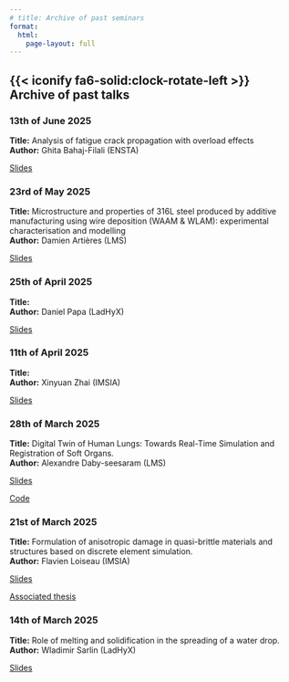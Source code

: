 ```yaml
---
# title: Archive of past seminars
format:
  html:
    page-layout: full
---
```


## {{< iconify fa6-solid:clock-rotate-left >}} &nbsp; Archive of past talks


::::: {.talk-card}
### 13th of June 2025

**Title:** Analysis of fatigue crack propagation with overload effects
 <br>
**Author:** Ghita Bahaj-Filali (ENSTA)

::: {.button}
[<iconify-icon icon="fa-solid:chalkboard" aria-label="Slides"></iconify-icon> Slides](https://polemecanique.github.io/internal_seminars/Resources/Documents/Presentations/2025/TODO){.button target="_blank"}


:::

:::::


::::: {.talk-card}
### 23rd of May 2025

**Title:** Microstructure and properties of 316L steel produced by additive manufacturing using wire deposition (WAAM & WLAM): experimental characterisation and modelling
 <br>
**Author:** Damien Artières (LMS)

::: {.button}
[<iconify-icon icon="fa-solid:chalkboard" aria-label="Slides"></iconify-icon> Slides](https://polemecanique.github.io/internal_seminars/Resources/Documents/Presentations/2025/20250523-Artieres.pdf){.button target="_blank"}


:::

:::::


::::: {.talk-card}
### 25th of April 2025

**Title:** 
 <br>
**Author:** Daniel Papa (LadHyX)

::: {.button}
[<iconify-icon icon="fa-solid:chalkboard" aria-label="Slides"></iconify-icon> Slides](https://polemecanique.github.io/internal_seminars/Resources/Documents/Presentations/2025/TODO){.button target="_blank"}


:::

:::::


::::: {.talk-card}
### 11th of April 2025

**Title:** 
 <br>
**Author:** Xinyuan Zhai (IMSIA)

::: {.button}
[<iconify-icon icon="fa-solid:chalkboard" aria-label="Slides"></iconify-icon> Slides](https://polemecanique.github.io/internal_seminars/Resources/Documents/Presentations/2025/TODO){.button target="_blank"}


:::

:::::



::::: {.talk-card}
### 28th of March 2025

**Title:** Digital Twin of Human Lungs: Towards Real-Time Simulation and Registration of Soft Organs.
 <br>
**Author:** Alexandre Daby-seesaram (LMS)

::: {.button}
[<iconify-icon icon="fa-solid:chalkboard" aria-label="Slides"></iconify-icon> Slides](https://polemecanique.github.io/internal_seminars/Resources/Documents/Presentations/2025/20250328-daby/main.html){.button target="_blank"}

[<iconify-icon icon="fa-solid:code" aria-label="Associated thesis"></iconify-icon> Code](https://pypi.org/project/NeuROM-Py/){.button target="_blank"}
:::
:::::


::::: {.talk-card}
### 21st of March 2025

**Title:** Formulation of anisotropic damage in quasi-brittle materials and structures based on discrete element simulation.
 <br>
**Author:** Flavien Loiseau (IMSIA)

::: {.button}
[<iconify-icon icon="fa-solid:chalkboard" aria-label="Slides"></iconify-icon> Slides](https://floiseau.github.io/resources/documents/PhD_Defense.pdf){.button target="_blank"}

[<iconify-icon icon="fa-solid:book" aria-label="Associated thesis"></iconify-icon> Associated thesis](https://theses.hal.science/tel-04602381){.button target="_blank"}
:::
:::::

::::: {.talk-card}
### 14th of March 2025

**Title:** Role of melting and solidification in the spreading of a water drop. <br>
**Author:** Wladimir Sarlin (LadHyX)

::: {.button}
[<iconify-icon icon="fa-solid:chalkboard" aria-label="Slides"></iconify-icon> Slides](https://seminaris.polytechnique.fr/share/s/tK5J9TMtKF3iHPP){.button target="_blank"}
:::
:::::
